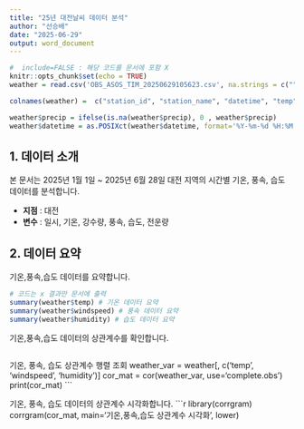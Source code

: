 ---
title: "25년 대전날씨 데이터 분석"
author: "선승배"
date: "2025-06-29"
output: word_document
---
```{r setup, include=FALSE}
#  include=FALSE : 해당 코드를 문서에 포함 X
knitr::opts_chunk$set(echo = TRUE)
weather = read.csv('OBS_ASOS_TIM_20250629105623.csv', na.strings = c(""), fileEncoding = 'CP949', encoding = 'UTF-8', check.names = FALSE)

colnames(weather) =  c("station_id", "station_name", "datetime", "temp", "precip", "windspeed", "winddir", "humidity","CA")

weather$precip = ifelse(is.na(weather$precip), 0 , weather$precip)
weather$datetime = as.POSIXct(weather$datetime, format='%Y-%m-%d %H:%M')
```

## 1. 데이터 소개

본 문서는 2025년 1월 1일 ~ 2025년 6월 28일 대전 지역의 시간별 기온, 풍속, 습도 데이터를 분석합니다.

- **지점** : 대전
- **변수** : 일시, 기온, 강수량, 풍속, 습도, 전운량

## 2. 데이터 요약

기온,풍속,습도 데이터를 요약합니다.
```{r, echo=FALSE}
# 코드는 x 결과만 문서에 출력
summary(weather$temp) # 기온 데이터 요약
summary(weather$windspeed) # 풍속 데이터 요약
summary(weather$humidity) # 습도 데이터 요약
```

기온,풍속,습도 데이터의 상관계수를 확인합니다.
```{r, echo=FALSE}

```

기온, 풍속, 습도 상관계수 행렬 조회
weather_var = weather[, c('temp', 'windspeed', 'humidity')]
cor_mat = cor(weather_var, use='complete.obs')
print(cor_mat)
```

기온, 풍속, 습도 데이터의 상관계수 시각화합니다.
```{r, echo=FALSE}
library(corrgram)
corrgram(cor_mat, main='기온,풍속,습도 상관계수 시각화', lower)
